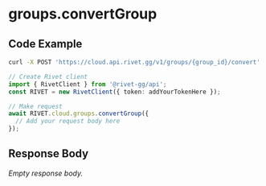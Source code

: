 
# groups.convertGroup

## Code Example

<CodeGroup title='Request' tag='POST' label='https://cloud.api.rivet.gg/v1/groups/{group_id}/convert'>

```bash {{ title: 'cURL' }}
curl -X POST 'https://cloud.api.rivet.gg/v1/groups/{group_id}/convert'
```

```ts
// Create Rivet client
import { RivetClient } from '@rivet-gg/api';
const RIVET = new RivetClient({ token: addYourTokenHere });

// Make request
await RIVET.cloud.groups.convertGroup({
  // Add your request body here
});
```

</CodeGroup>


## Response Body

_Empty response body._
